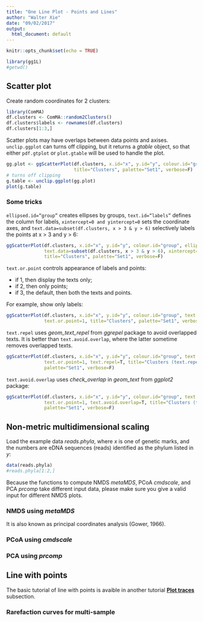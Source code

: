 ```yaml
---
title: "One Line Plot - Points and Lines"
author: "Walter Xie"
date: "09/02/2017"
output:
  html_document: default
---
```


```r
knitr::opts_chunk$set(echo = TRUE)
```


```r
library(gg1L)
#getwd()
```

## Scatter plot

Create random coordinates for 2 clusters:

```r
library(ComMA)
df.clusters <- ComMA::random2Clusters()
df.clusters$labels <- rownames(df.clusters)
df.clusters[1:3,]
```

Scatter plots may have overlaps between data points and axises. <code>unclip.ggplot</code> can turns off clipping, but it returns a *gtable* object, so that either <code>pdf.gtplot</code> or <code>plot.gtable</code> will be used to handle the plot.

```r
gg.plot <- ggScatterPlot(df.clusters, x.id="x", y.id="y", colour.id="group", shape.id="group", 
                         title="Clusters", palette="Set1", verbose=F)
# turns off clipping
g.table <- unclip.ggplot(gg.plot) 
plot(g.table)
```

### Some tricks

<code>ellipsed.id="group"</code> creates ellipses by groups, <code>text.id="labels"</code> defines the column for labels, <code>xintercept=0 and yintercept=0</code> sets the coordinate axes, and <code>text.data=subset(df.clusters, x > 3 & y > 6)</code> selectively labels the points at x > 3 and y > 6:

```r
ggScatterPlot(df.clusters, x.id="x", y.id="y", colour.id="group", ellipsed.id="group", text.id="labels", 
              text.data=subset(df.clusters, x > 3 & y > 6), xintercept=0, yintercept=0,  
              title="Clusters", palette="Set1", verbose=F)
```

<code>text.or.point</code> controls appearance of labels and points:

* if 1, then display the texts only; 
* if 2, then only points; 
* if 3, the default, then both the texts and points. 

For example, show only labels:

```r
ggScatterPlot(df.clusters, x.id="x", y.id="y", colour.id="group", text.id="labels", 
              text.or.point=1, title="Clusters", palette="Set1", verbose=F)
```

<code>text.repel</code> uses *geom_text_repel* from *ggrepel* package to avoid overlapped texts. 
It is better than <code>text.avoid.overlap</code>, where the latter sometime removes overlapped texts.

```r
ggScatterPlot(df.clusters, x.id="x", y.id="y", colour.id="group", text.id="labels", 
              text.or.point=1, text.repel=T, title="Clusters (text.repel=T)", 
              palette="Set1", verbose=F)
```

<code>text.avoid.overlap</code> uses *check_overlap* in *geom_text* from *ggplot2* package:

```r
ggScatterPlot(df.clusters, x.id="x", y.id="y", colour.id="group", text.id="labels", 
              text.or.point=1, text.avoid.overlap=T, title="Clusters (text.avoid.overlap=T)", 
              palette="Set1", verbose=F)
```

## Non-metric multidimensional scaling

Load the example data *reads.phyla*, where *x* is one of genetic marks, and the numbers are eDNA sequences (reads) identified as the phylum listed in *y*:

```r
data(reads.phyla)
#reads.phyla[1:2,]
```

Because the functions to compute NMDS *metaMDS*, PCoA *cmdscale*, and PCA *prcomp* take different input data, please make sure you give a valid input for different NMDS plots.

### NMDS using *metaMDS* 

It is also known as principal coordinates analysis (Gower, 1966).

### PCoA using *cmdscale* 


### PCA using *prcomp* 




## Line with points

The basic tutorial of line with points is avaible in another tutorial [**Plot traces**](https://cdn.rawgit.com/walterxie/gg1L/master/tutorials/OneLinePlotPointsLines.html) subsection.

### Rarefaction curves for multi-sample




